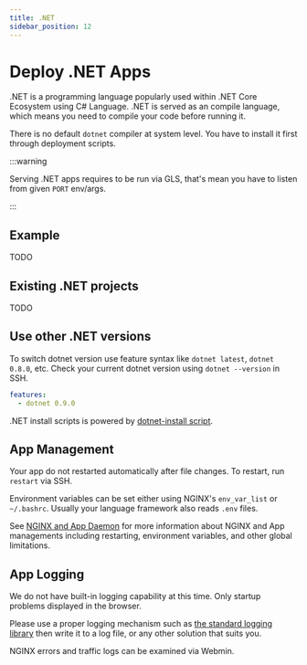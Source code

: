 ```yaml
---
title: .NET
sidebar_position: 12
---
```


# Deploy .NET Apps

.NET is a programming language popularly used within .NET Core Ecosystem using C# Language. .NET is served as an compile language, which means you need to compile your code before running it. 

There is no default `dotnet` compiler at system level. You have to install it first through deployment scripts.


:::warning

Serving .NET apps requires to be run via GLS, that's mean you have to listen from given `PORT` env/args.

:::

## Example

TODO

## Existing .NET projects

TODO

## Use other .NET versions

To switch dotnet version use feature syntax like `dotnet latest`, `dotnet 0.8.0`, etc. Check your current dotnet version using `dotnet --version` in SSH.

```yaml
features:
  - dotnet 0.9.0
```

.NET install scripts is powered by [dotnet-install script](https://dot.net/v1/dotnet-install.sh). 

## App Management

Your app do not restarted automatically after file changes. To restart, run `restart` via SSH.

Environment variables can be set either using NGINX's `env_var_list` or `~/.bashrc`. Usually your language framework also reads `.env` files.

See [NGINX and App Daemon](../features/nginx.mdx) for more information about NGINX and App managements including restarting, environment variables, and other global limitations.

## App Logging

We do not have built-in logging capability at this time. Only startup problems displayed in the browser.

Please use a proper logging mechanism such as [the standard logging library](https://www.tutorialsteacher.com/core/fundamentals-of-logging-in-dotnet-core) then write it to a log file, or any other solution that suits you.

NGINX errors and traffic logs can be examined via Webmin.

